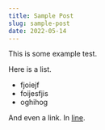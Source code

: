 ```yaml
---
title: Sample Post
slug: sample-post
date: 2022-05-14
---
```


This is some example test.

Here is a list.

- fjoiejf
- foijesfjis
- oghihog

And even a link. In [line](https://www.google.com).
